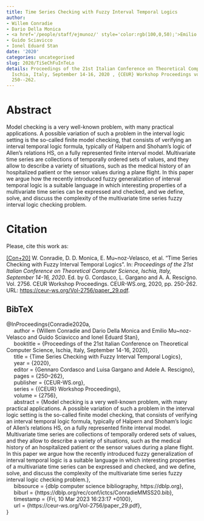 ```yaml
---
title: Time Series Checking with Fuzzy Interval Temporal Logics
author:
- Willem Conradie
- Dario Della Monica
- <a href='/people/staff/ejmunoz/' style='color:rgb(100,0,50);'>Emilio Muñoz Velasco</a>
- Guido Sciavicco
- Ionel Eduard Stan
date: '2020'
categories: uncategorised
slug: 2020/TiSeChFuInTeLo
details: Proceedings of the 21st Italian Conference on Theoretical Computer Science,
  Ischia, Italy, September 14-16, 2020 , {CEUR} Workshop Proceedings vol. 2756, pages
  250--262.
---
```




# Abstract


Model checking is a very well-known problem, with many practical applications. A possible variation of such a problem in the interval logic setting is the so-called finite model checking, that consists of verifying an interval temporal logic formula, typically of Halpern and Shoham’s logic of Allen’s relations HS, on a fully represented finite interval model. Multivariate time series are collections of temporally ordered sets of values, and they allow to describe a variety of situations, such as the medical history of an hospitalized patient or the sensor values during a plane flight. In this paper we argue how the recently introduced fuzzy generalization of interval temporal logic is a suitable language in which interesting properties of a multivariate time series can be expressed and checked, and we define, solve, and discuss the complexity of the multivariate time series fuzzy interval logic checking problem.








# Citation
Please, cite this work as:


<a name=bib-Conradie2020a></a>[[Con+20]](#cite-Conradie2020a) W. Conradie, D. D. Monica, E. Mu~noz-Velasco, et al. “Time Series Checking with Fuzzy Interval Temporal Logics”. In: _Proceedings of the 21st Italian Conference on Theoretical Computer Science, Ischia, Italy, September 14-16, 2020_. Ed. by G. Cordasco, L. Gargano and A. A. Rescigno. Vol. 2756. CEUR Workshop Proceedings. CEUR-WS.org, 2020, pp. 250-262. URL: [https://ceur-ws.org/Vol-2756/paper\_29.pdf](https://ceur-ws.org/Vol-2756/paper\_29.pdf).

::: {.callout-note appearance="minimal" collapse=true}

## BibTeX

@InProceedings{Conradie2020a,<br>&nbsp;&nbsp;&nbsp;&nbsp;  author = {Willem Conradie and Dario Della Monica and Emilio Mu~noz-Velasco and Guido Sciavicco and Ionel Eduard Stan},<br>&nbsp;&nbsp;&nbsp;&nbsp;  booktitle = {Proceedings of the 21st Italian Conference on Theoretical Computer Science, Ischia, Italy, September 14-16, 2020},<br>&nbsp;&nbsp;&nbsp;&nbsp;  title = {Time Series Checking with Fuzzy Interval Temporal Logics},<br>&nbsp;&nbsp;&nbsp;&nbsp;  year = {2020},<br>&nbsp;&nbsp;&nbsp;&nbsp;  editor = {Gennaro Cordasco and Luisa Gargano and Adele A. Rescigno},<br>&nbsp;&nbsp;&nbsp;&nbsp;  pages = {250--262},<br>&nbsp;&nbsp;&nbsp;&nbsp;  publisher = {CEUR-WS.org},<br>&nbsp;&nbsp;&nbsp;&nbsp;  series = {{CEUR} Workshop Proceedings},<br>&nbsp;&nbsp;&nbsp;&nbsp;  volume = {2756},<br>&nbsp;&nbsp;&nbsp;&nbsp;  abstract = {Model checking is a very well-known problem, with many practical applications. A possible variation of such a problem in the interval logic setting is the so-called finite model checking, that consists of verifying an interval temporal logic formula, typically of Halpern and Shoham’s logic of Allen’s relations HS, on a fully represented finite interval model. Multivariate time series are collections of temporally ordered sets of values, and they allow to describe a variety of situations, such as the medical history of an hospitalized patient or the sensor values during a plane flight. In this paper we argue how the recently introduced fuzzy generalization of interval temporal logic is a suitable language in which interesting properties of a multivariate time series can be expressed and checked, and we define, solve, and discuss the complexity of the multivariate time series fuzzy interval logic checking problem.},<br>&nbsp;&nbsp;&nbsp;&nbsp;  bibsource = {dblp computer science bibliography, https://dblp.org},<br>&nbsp;&nbsp;&nbsp;&nbsp;  biburl = {https://dblp.org/rec/conf/ictcs/ConradieMMSS20.bib},<br>&nbsp;&nbsp;&nbsp;&nbsp;  timestamp = {Fri, 10 Mar 2023 16:23:17 +0100},<br>&nbsp;&nbsp;&nbsp;&nbsp;  url = {https://ceur-ws.org/Vol-2756/paper\_29.pdf},<br>}

:::








